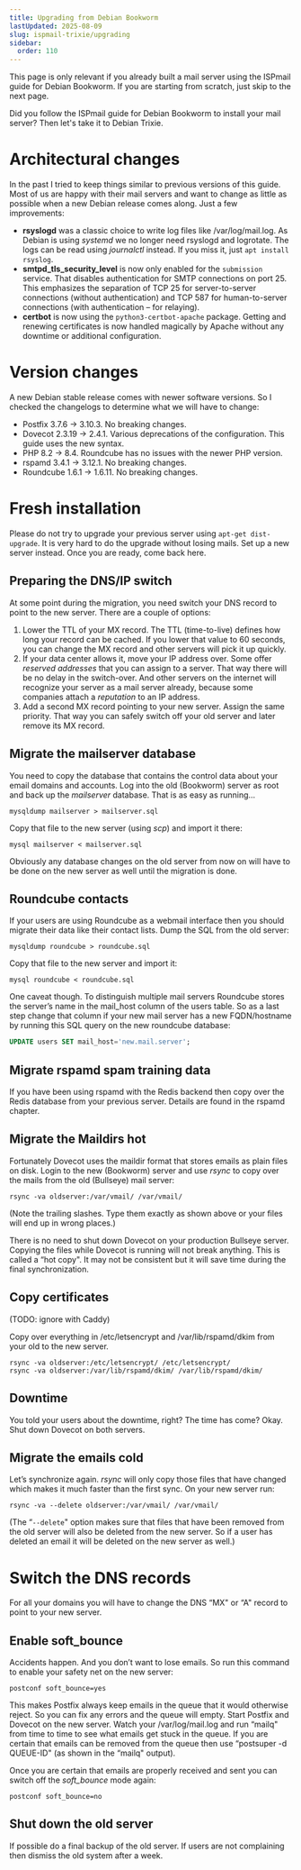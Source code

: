 ```yaml
---
title: Upgrading from Debian Bookworm
lastUpdated: 2025-08-09
slug: ispmail-trixie/upgrading
sidebar:
  order: 110
---
```



<Aside type="caution">
  This page is only relevant if you already built a mail server using the ISPmail guide for Debian Bookworm. If you are
  starting from scratch, just skip to the next page.
</Aside>

Did you follow the ISPmail guide for Debian Bookworm to install your mail server? Then let's take it to Debian Trixie.

# Architectural changes

In the past I tried to keep things similar to previous versions of this guide. Most of us are happy with their mail
servers and want to change as little as possible when a new Debian release comes along. Just a few improvements:

- **rsyslogd** was a classic choice to write log files like /var/log/mail.log. As Debian is using _systemd_ we no longer
  need rsyslogd and logrotate. The logs can be read using _journalctl_ instead. If you miss it, just
  `apt install rsyslog`.
- **smtpd_tls_security_level** is now only enabled for the `submission` service. That disables authentication for SMTP
  connections on port 25. This emphasizes the separation of TCP 25 for server-to-server connections (without
  authentication) and TCP 587 for human-to-server connections (with authentication – for relaying).
- **certbot** is now using the `python3-certbot-apache` package. Getting and renewing certificates is now handled
  magically by Apache without any downtime or additional configuration.

# Version changes

A new Debian stable release comes with newer software versions. So I checked the changelogs to determine what we will
have to change:

- Postfix 3.7.6 -&gt; 3.10.3. No breaking changes.
- Dovecot 2.3.19 -&gt; 2.4.1. Various deprecations of the configuration. This guide uses the new syntax.
- PHP 8.2 -&gt; 8.4. Roundcube has no issues with the newer PHP version.
- rspamd 3.4.1 -&gt; 3.12.1. No breaking changes.
- Roundcube 1.6.1 -&gt; 1.6.11. No breaking changes.

# Fresh installation

Please do not try to upgrade your previous server using `apt-get dist-upgrade`. It is very hard to do the upgrade
without losing mails. Set up a new server instead. Once you are ready, come back here.

## Preparing the DNS/IP switch

At some point during the migration, you need switch your DNS record to point to the new server. There are a couple of
options:

1. Lower the TTL of your MX record. The TTL (time-to-live) defines how long your record can be cached. If you lower that
   value to 60 seconds, you can change the MX record and other servers will pick it up quickly.
1. If your data center allows it, move your IP address over. Some offer _reserved addresses_ that you can assign to a
   server. That way there will be no delay in the switch-over. And other servers on the internet will recognize your
   server as a mail server already, because some companies attach a _reputation_ to an IP address.
1. Add a second MX record pointing to your new server. Assign the same priority. That way you can safely switch off your
   old server and later remove its MX record.

## Migrate the mailserver database

You need to copy the database that contains the control data about your email domains and accounts. Log into the old
(Bookworm) server as root and back up the *mailserver* database. That is as easy as running…

```
mysqldump mailserver > mailserver.sql
```

Copy that file to the new server (using *scp*) and import it there:

```
mysql mailserver < mailserver.sql
```

Obviously any database changes on the old server from now on will have to be done on the new server as well until the
migration is done.

## Roundcube contacts

If your users are using Roundcube as a webmail interface then you should migrate their data like their contact lists.
Dump the SQL from the old server:

```
mysqldump roundcube > roundcube.sql
```

Copy that file to the new server and import it:

```
mysql roundcube < roundcube.sql
```

One caveat though. To distinguish multiple mail servers Roundcube stores the server’s name in the mail_host column of
the users table. So as a last step change that column if your new mail server has a new FQDN/hostname by running this
SQL query on the new roundcube database:

```sql
UPDATE users SET mail_host='new.mail.server';
```

## Migrate rspamd spam training data

If you have been using rspamd with the Redis backend then copy over the Redis database from your previous server.
Details are found in the rspamd chapter.

## Migrate the Maildirs hot

Fortunately Dovecot uses the maildir format that stores emails as plain files on disk. Login to the new (Bookworm)
server and use *rsync* to copy over the mails from the old (Bullseye) mail server:

```
rsync -va oldserver:/var/vmail/ /var/vmail/
```

(Note the trailing slashes. Type them exactly as shown above or your files will end up in wrong places.)

There is no need to shut down Dovecot on your production Bullseye server. Copying the files while Dovecot is running
will not break anything. This is called a “hot copy". It may not be consistent but it will save time during the final
synchronization.

## Copy certificates

(TODO: ignore with Caddy)

Copy over everything in /etc/letsencrypt and /var/lib/rspamd/dkim from your old to the new server.

```
rsync -va oldserver:/etc/letsencrypt/ /etc/letsencrypt/
rsync -va oldserver:/var/lib/rspamd/dkim/ /var/lib/rspamd/dkim/
```

## Downtime

You told your users about the downtime, right? The time has come? Okay. Shut down Dovecot on both servers.

## Migrate the emails cold

Let’s synchronize again. *rsync* will only copy those files that have changed which makes it much faster than the first
sync. On your new server run:

```
rsync -va --delete oldserver:/var/vmail/ /var/vmail/
```

(The “`--delete`" option makes sure that files that have been removed from the old server will also be deleted from the
new server. So if a user has deleted an email it will be deleted on the new server as well.)

# Switch the DNS records

For all your domains you will have to change the DNS “MX" or “A" record to point to your new server.

## Enable soft_bounce

Accidents happen. And you don’t want to lose emails. So run this command to enable your safety net on the new server:

```
postconf soft_bounce=yes
```

This makes Postfix always keep emails in the queue that it would otherwise reject. So you can fix any errors and the
queue will empty. Start Postfix and Dovecot on the new server. Watch your /var/log/mail.log and run “mailq" from time to
time to see what emails get stuck in the queue. If you are certain that emails can be removed from the queue then use
“postsuper -d QUEUE-ID" (as shown in the “mailq" output).

Once you are certain that emails are properly received and sent you can switch off the _soft_bounce_ mode again:

```
postconf soft_bounce=no
```

## Shut down the old server

If possible do a final backup of the old server. If users are not complaining then dismiss the old system after a week.
